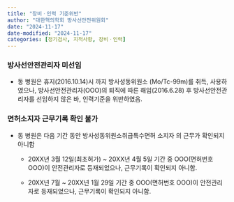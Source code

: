 ```yaml
---
title: "장비ㆍ인력 기준위반"
author: "대한핵의학회 방사선안전위원회"
date: "2024-11-17"
date-modified: "2024-11-17"
categories: [정기검사, 지적사항, 장비ㆍ인력]
---
```



### 방사선안전관리자 미선임

-   동 병원은 휴지(2016.10.14)시 까지 방사성동위원소 (Mo/Tc-99m)를 취득, 사용하였으나, 방사선안전관리자(OOO)의 퇴직에 따른 해임(2016.6.28) 후 방사선안전관리자를 선임하지 않은 바, 인력기준을 위반하였음.

### 면허소지자 근무기록 확인 불가


-   동 병원은 다음 기간 동안 방사성동위원소취급특수면허 소지자 의 근무가 확인되지 아니함

    -   20XX년 3월 12일(최초허가) \~ 20XX년 4월 5일 기간 중 OOO(면허번호 OOO)이 안전관리자로 등재되었으나, 근무기록이 확인되지 아니함.

    -   20XX년 7월 \~ 20XX년 1월 29일 기간 중 OOO(면허번호 OOO)이 안전관리자로 등재되었으나, 근무기록이 확인되지 아니함.
